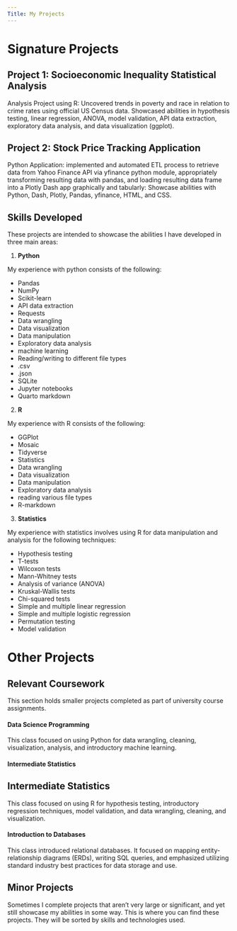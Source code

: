 ```yaml
---
Title: My Projects
---
```


# Signature Projects

## Project 1: Socioeconomic Inequality Statistical Analysis

Analysis Project using R: Uncovered trends in poverty and race in relation to crime rates using official US Census data. Showcased abilities in hypothesis testing, linear regression, ANOVA, model validation, API data extraction, exploratory data analysis, and data visualization (ggplot).

## Project 2: Stock Price Tracking Application

Python Application: implemented and automated ETL process to retrieve data from Yahoo Finance API via yfinance python module, appropriately transforming resulting data with pandas, and loading resulting data frame into a Plotly Dash app graphically and tabularly: Showcase abilities with Python, Dash, Plotly, Pandas, yfinance, HTML, and CSS.

## Skills Developed
These projects are intended to showcase the abilities I have developed in three main areas:

1. __Python__

My experience with python consists of the following:

- Pandas
- NumPy
- Scikit-learn
- API data extraction
- Requests
- Data wrangling
- Data visualization
- Data manipulation
- Exploratory data analysis
- machine learning
- Reading/writing to different file types
- .csv
- .json
- SQLite
- Jupyter notebooks
- Quarto markdown

2. __R__

My experience with R consists of the following:

- GGPlot
- Mosaic
- Tidyverse
- Statistics
- Data wrangling
- Data visualization
- Data manipulation
- Exploratory data analysis
- reading various file types
- R-markdown


3. __Statistics__

My experience with statistics involves using R for data manipulation and analysis for the following techniques:

- Hypothesis testing
- T-tests
- Wilcoxon tests
- Mann-Whitney tests
- Analysis of variance (ANOVA)
- Kruskal-Wallis tests
- Chi-squared tests
- Simple and multiple linear regression
- Simple and multiple logistic regression
- Permutation testing
- Model validation



# Other Projects

## Relevant Coursework

This section holds smaller projects completed as part of university course assignments.

::: {.panel-tabset }

#### Data Science Programming

This class focused on using Python for data wrangling, cleaning, visualization, analysis, and introductory machine learning.

#### Intermediate Statistics

## Intermediate Statistics

This class focused on using R for hypothesis testing, introductory regression techniques, model validation, and data wrangling, cleaning, and visualization.

#### Introduction to Databases

This class introduced relational databases. It focused on mapping entity-relationship diagrams (ERDs), writing SQL queries, and emphasized utilizing standard industry best practices for data storage and use. 

:::

## Minor Projects

Sometimes I complete projects that aren't very large or significant, and yet still showcase my abilities in some way. This is where you can find these projects. They will be sorted by skills and technologies used.